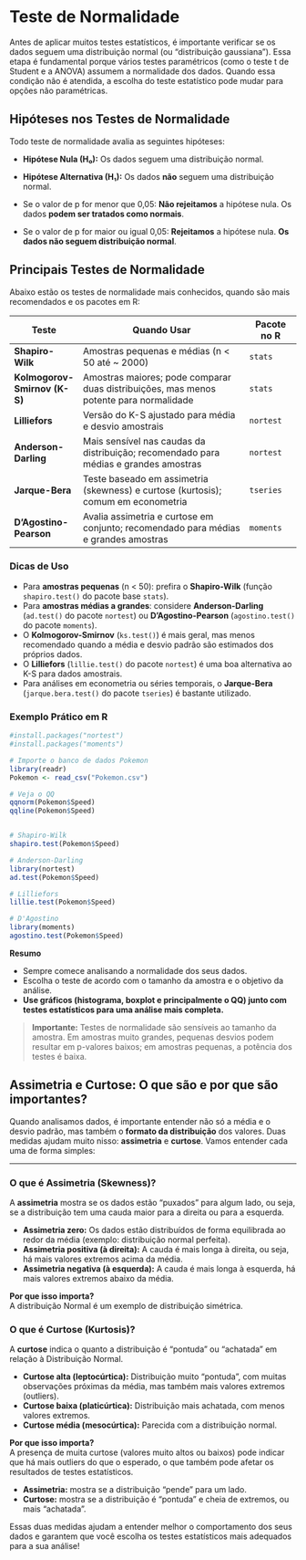 # Teste de Normalidade

Antes de aplicar muitos testes estatísticos, é importante verificar se os dados seguem uma distribuição normal (ou "distribuição gaussiana"). Essa etapa é fundamental porque vários testes paramétricos (como o teste t de Student e a ANOVA) assumem a normalidade dos dados. Quando essa condição não é atendida, a escolha do teste estatístico pode mudar para opções não paramétricas.

## Hipóteses nos Testes de Normalidade

Todo teste de normalidade avalia as seguintes hipóteses:

- **Hipótese Nula (H₀):** Os dados seguem uma distribuição normal.
- **Hipótese Alternativa (H₁):** Os dados **não** seguem uma distribuição normal.


- Se o valor de p for menor que 0,05: **Não rejeitamos** a hipótese nula. Os dados **podem ser tratados como normais**.
- Se o valor de p for maior ou igual 0,05: **Rejeitamos** a hipótese nula. **Os dados não seguem distribuição normal**.

## Principais Testes de Normalidade

Abaixo estão os testes de normalidade mais conhecidos, quando são mais recomendados e os pacotes em R:

| Teste             | Quando Usar                                      | Pacote no R    |
|-------------------|--------------------------------------------------|----------------|
| **Shapiro-Wilk**  | Amostras pequenas e médias (n < 50 até ~ 2000)   | `stats`        |
| **Kolmogorov-Smirnov (K-S)** | Amostras maiores; pode comparar duas distribuições, mas menos potente para normalidade | `stats`        |
| **Lilliefors**    | Versão do K-S ajustado para média e desvio amostrais | `nortest`      |
| **Anderson-Darling** | Mais sensível nas caudas da distribuição; recomendado para médias e grandes amostras | `nortest`      |
| **Jarque-Bera**   | Teste baseado em assimetria (skewness) e curtose (kurtosis); comum em econometria | `tseries`      |
| **D’Agostino-Pearson** | Avalia assimetria e curtose em conjunto; recomendado para médias e grandes amostras | `moments`      |

### Dicas de Uso

- Para **amostras pequenas** (n < 50): prefira o **Shapiro-Wilk** (função `shapiro.test()` do pacote base `stats`).
- Para **amostras médias a grandes**: considere **Anderson-Darling** (`ad.test()` do pacote `nortest`) ou **D’Agostino-Pearson** (`agostino.test()` do pacote `moments`).
- O **Kolmogorov-Smirnov** (`ks.test()`) é mais geral, mas menos recomendado quando a média e desvio padrão são estimados dos próprios dados.
- O **Lilliefors** (`lillie.test()` do pacote `nortest`) é uma boa alternativa ao K-S para dados amostrais.
- Para análises em econometria ou séries temporais, o **Jarque-Bera** (`jarque.bera.test()` do pacote `tseries`) é bastante utilizado.

### Exemplo Prático em R

```r

#install.packages("nortest")
#install.packages("moments")

# Importe o banco de dados Pokemon
library(readr)
Pokemon <- read_csv("Pokemon.csv")

# Veja o QQ
qqnorm(Pokemon$Speed)
qqline(Pokemon$Speed)


# Shapiro-Wilk
shapiro.test(Pokemon$Speed)

# Anderson-Darling
library(nortest)
ad.test(Pokemon$Speed)

# Lilliefors
lillie.test(Pokemon$Speed)

# D'Agostino
library(moments)
agostino.test(Pokemon$Speed)

```

**Resumo**

- Sempre comece analisando a normalidade dos seus dados.
- Escolha o teste de acordo com o tamanho da amostra e o objetivo da análise.
- **Use gráficos (histograma, boxplot e principalmente o QQ) junto com testes estatísticos para uma análise mais completa.**

> **Importante:** Testes de normalidade são sensíveis ao tamanho da amostra. Em amostras muito grandes, pequenas desvios podem resultar em p-valores baixos; em amostras pequenas, a potência dos testes é baixa.


## Assimetria e Curtose: O que são e por que são importantes?

Quando analisamos dados, é importante entender não só a média e o desvio padrão, mas também o **formato da distribuição** dos valores. Duas medidas ajudam muito nisso: **assimetria** e **curtose**. Vamos entender cada uma de forma simples:

---

### O que é Assimetria (Skewness)?

A **assimetria** mostra se os dados estão “puxados” para algum lado, ou seja, se a distribuição tem uma cauda maior para a direita ou para a esquerda.

- **Assimetria zero:** Os dados estão distribuídos de forma equilibrada ao redor da média (exemplo: distribuição normal perfeita).
- **Assimetria positiva (à direita):** A cauda é mais longa à direita, ou seja, há mais valores extremos acima da média.
- **Assimetria negativa (à esquerda):** A cauda é mais longa à esquerda, há mais valores extremos abaixo da média.

**Por que isso importa?**  
A distribuição Normal é um exemplo de distribuição simétrica.

### O que é Curtose (Kurtosis)?

A **curtose** indica o quanto a distribuição é “pontuda” ou “achatada” em relação à Distribuição Normal.

- **Curtose alta (leptocúrtica):** Distribuição muito “pontuda”, com muitas observações próximas da média, mas também mais valores extremos (outliers).
- **Curtose baixa (platicúrtica):** Distribuição mais achatada, com menos valores extremos.
- **Curtose média (mesocúrtica):** Parecida com a distribuição normal.

**Por que isso importa?**  
A presença de muita curtose (valores muito altos ou baixos) pode indicar que há mais outliers do que o esperado, o que também pode afetar os resultados de testes estatísticos.

- **Assimetria:** mostra se a distribuição “pende” para um lado.
- **Curtose:** mostra se a distribuição é “pontuda” e cheia de extremos, ou mais “achatada”.

Essas duas medidas ajudam a entender melhor o comportamento dos seus dados e garantem que você escolha os testes estatísticos mais adequados para a sua análise!
